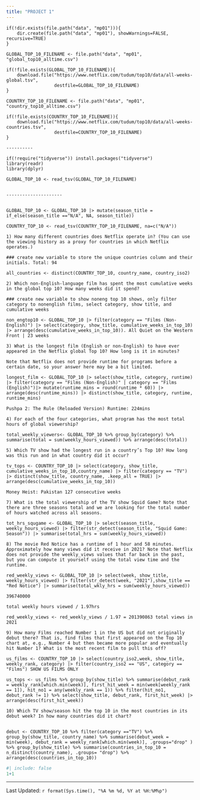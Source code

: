 ```yaml
---
title: "PROJECT 1"
---
```


```
if(!dir.exists(file.path("data", "mp01"))){
    dir.create(file.path("data", "mp01"), showWarnings=FALSE, recursive=TRUE)
}

GLOBAL_TOP_10_FILENAME <- file.path("data", "mp01", "global_top10_alltime.csv")

if(!file.exists(GLOBAL_TOP_10_FILENAME)){
    download.file("https://www.netflix.com/tudum/top10/data/all-weeks-global.tsv", 
                  destfile=GLOBAL_TOP_10_FILENAME)
}

COUNTRY_TOP_10_FILENAME <- file.path("data", "mp01", "country_top10_alltime.csv")

if(!file.exists(COUNTRY_TOP_10_FILENAME)){
    download.file("https://www.netflix.com/tudum/top10/data/all-weeks-countries.tsv", 
                  destfile=COUNTRY_TOP_10_FILENAME)
}

----------

if(!require("tidyverse")) install.packages("tidyverse")
library(readr)
library(dplyr)

GLOBAL_TOP_10 <- read_tsv(GLOBAL_TOP_10_FILENAME)


---------------------


GLOBAL_TOP_10 <- GLOBAL_TOP_10 |> mutate(season_title = if_else(season_title =="N/A", NA, season_title))

COUNTRY_TOP_10 <- read_tsv(COUNTRY_TOP_10_FILENAME, na=c("N/A"))

1) How many different countries does Netflix operate in? (You can use the viewing history as a proxy for countries in which Netflix operates.)

### create new variable to store the unique countries column and their initials. Total: 94

all_countries <- distinct(COUNTRY_TOP_10, country_name, country_iso2)  

2) Which non-English-language film has spent the most cumulative weeks in the global top 10? How many weeks did it spend?

### create new variable to show noneng top 10 shows, only filter category to nonenglish films, select category, show title, and cumulative weeks

non_engtop10 <- GLOBAL_TOP_10 |> filter(category == "Films (Non-English)") |> select(category, show_title, cumulative_weeks_in_top_10) |> arrange(desc(cumulative_weeks_in_top_10)). All Quiet on the Western Front | 23 weeks

3) What is the longest film (English or non-English) to have ever appeared in the Netflix global Top 10? How long is it in minutes?

Note that Netflix does not provide runtime for programs before a certain date, so your answer here may be a bit limited.

longest_film <- GLOBAL_TOP_10 |> select(show_title, category, runtime) |> filter(category == "Films (Non-English)" | category == "Films (English)")|> mutate(runtime_mins = round(runtime * 60)) |> arrange(desc(runtime_mins)) |> distinct(show_title, category, runtime, runtime_mins) 

Pushpa 2: The Rule (Reloaded Version) Runtime: 224mins

4) For each of the four categories, what program has the most total hours of global viewership?

total_weekly_viewers<- GLOBAL_TOP_10 %>% group_by(category) %>% summarise(total = sum(weekly_hours_viewed)) %>% arrange(desc(total))

5) Which TV show had the longest run in a country’s Top 10? How long was this run and in what country did it occur?

tv_tops <- COUNTRY_TOP_10 |> select(category, show_title, cumulative_weeks_in_top_10,country_name) |> filter(category == "TV") |> distinct(show_title, country_name, .keep_all = TRUE) |> arrange(desc(cumulative_weeks_in_top_10))

Money Heist: Pakistan 127 consecutive weeks

7) What is the total viewership of the TV show Squid Game? Note that there are three seasons total and we are looking for the total number of hours watched across all seasons.

tot_hrs_squgame <- GLOBAL_TOP_10 |> select(season_title, weekly_hours_viewed) |> filter(str_detect(season_title, "Squid Game: Season")) |> summarise(total_hrs = sum(weekly_hours_viewed))

8) The movie Red Notice has a runtime of 1 hour and 58 minutes. Approximately how many views did it receive in 2021? Note that Netflix does not provide the weekly_views values that far back in the past, but you can compute it yourself using the total view time and the runtime.

red_weekly_views <- GLOBAL_TOP_10 |> select(week, show_title, weekly_hours_viewed) |> filter(str_detect(week, "2021"),show_title == "Red Notice") |> summarise(total_wkly_hrs = sum(weekly_hours_viewed)) 

396740000

total weekly hours viewed / 1.97hrs

red_weekly_views <- red_weekly_views / 1.97 = 201390863 total views in 2021

9) How many Films reached Number 1 in the US but did not originally debut there? That is, find films that first appeared on the Top 10 chart at, e.g., Number 4 but then became more popular and eventually hit Number 1? What is the most recent film to pull this off?

us_films <- COUNTRY_TOP_10 |> select(country_iso2,week, show_title, weekly_rank, category) |> filter(country_iso2 == "US", category == "Films") SHOW US FILMS ONLY

us_tops <- us_films %>% group_by(show_title) %>% summarise(debut_rank = weekly_rank[which.min(week)], first_hit_week = min(week[weekly_rank == 1]), hit_no1 = any(weekly_rank == 1)) %>% filter(hit_no1, debut_rank != 1) %>% select(show_title, debut_rank, first_hit_week) |> arrange(desc(first_hit_week))

10) Which TV show/season hit the top 10 in the most countries in its debut week? In how many countries did it chart?


debut <- COUNTRY_TOP_10 %>% filter(category =="TV") %>% group_by(show_title, country_name) %>% summarise(debut_week = min(week), debut_rank = weekly_rank[which.min(week)], .groups="drop" ) %>% group_by(show_title) %>% summarise(countries_in_top_10 = n_distinct(country_name), .groups= "drop") %>% arrange(desc(countries_in_top_10))

```

```r
#| include: false
1+1
```
--------------
Last Updated: `r format(Sys.time(), "%A %m %d, %Y at %H:%M%p")`